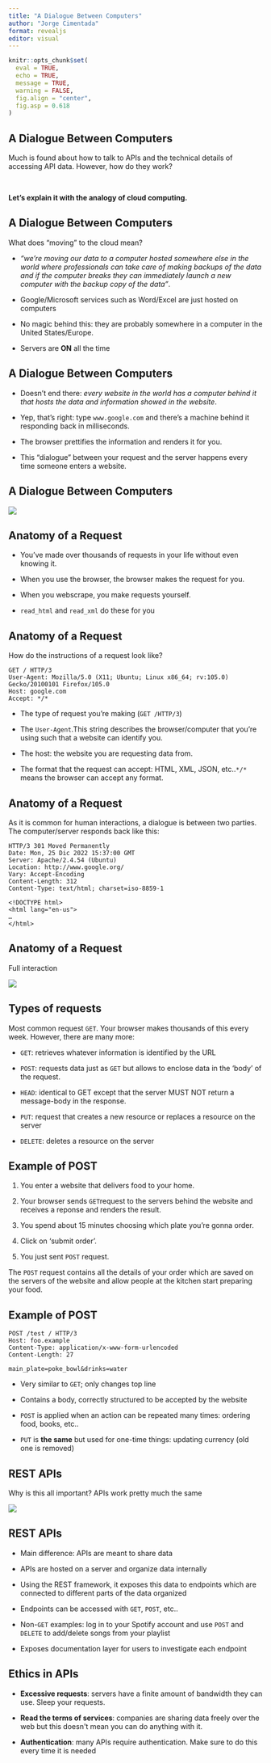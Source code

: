 ```yaml
---
title: "A Dialogue Between Computers"
author: "Jorge Cimentada"
format: revealjs
editor: visual
---
```


```r
knitr::opts_chunk$set(
  eval = TRUE,
  echo = TRUE,
  message = TRUE,
  warning = FALSE,
  fig.align = "center",
  fig.asp = 0.618
)
```

## A Dialogue Between Computers

Much is found about how to talk to APIs and the technical details of accessing API data. However, how do they work?

<br>

<div>

**Let's explain it with the analogy of cloud computing.**

</div>

## A Dialogue Between Computers

What does "moving" to the cloud mean?

-   *"we're moving our data to a computer hosted somewhere else in the world where professionals can take care of making backups of the data and if the computer breaks they can immediately launch a new computer with the backup copy of the data"*.

-   Google/Microsoft services such as Word/Excel are just hosted on computers

-   No magic behind this: they are probably somewhere in a computer in the United States/Europe.

-   Servers are **ON** all the time

## A Dialogue Between Computers

-   Doesn't end there: *every website in the world has a computer behind it that hosts the data and information showed in the website*.

-   Yep, that's right: type `www.google.com` and there's a machine behind it responding back in milliseconds.

-   The browser prettifies the information and renders it for you.

-   This "dialogue" between your request and the server happens every time someone enters a website.

## A Dialogue Between Computers

![](images/paste-DA406479.png){fig-align="center"}

## Anatomy of a Request

-   You've made over thousands of requests in your life without even knowing it.

-   When you use the browser, the browser makes the request for you.

-   When you webscrape, you make requests yourself.

-   `read_html` and `read_xml` do these for you

## Anatomy of a Request

How do the instructions of a request look like?

    GET / HTTP/3
    User-Agent: Mozilla/5.0 (X11; Ubuntu; Linux x86_64; rv:105.0) Gecko/20100101 Firefox/105.0
    Host: google.com
    Accept: */*

-   The type of request you're making (`GET /HTTP/3`)

-   The `User-Agent`.This string describes the browser/computer that you're using such that a website can identify you.

-   The host: the website you are requesting data from.

-   The format that the request can accept: HTML, XML, JSON, etc..`*/*` means the browser can accept any format.

## Anatomy of a Request

As it is common for human interactions, a dialogue is between two parties. The computer/server responds back like this:

    HTTP/3 301 Moved Permanently
    Date: Mon, 25 Dic 2022 15:37:00 GMT
    Server: Apache/2.4.54 (Ubuntu)
    Location: http://www.google.org/
    Vary: Accept-Encoding
    Content-Length: 312
    Content-Type: text/html; charset=iso-8859-1
     
    <!DOCTYPE html>
    <html lang="en-us">
    …
    </html>

## Anatomy of a Request

Full interaction

![](images/paste-8268C524.png){fig-align="center"}

## Types of requests

Most common request `GET`. Your browser makes thousands of this every week. However, there are many more:

-   `GET`: retrieves whatever information is identified by the URL

-   `POST`: requests data just as `GET` but allows to enclose data in the 'body' of the request.

-   `HEAD`: identical to GET except that the server MUST NOT return a message-body in the response.

-   `PUT`: request that creates a new resource or replaces a resource on the server

-   `DELETE`: deletes a resource on the server

## Example of POST

1.  You enter a website that delivers food to your home.

2.  Your browser sends `GET`request to the servers behind the website and receives a reponse and renders the result.

3.  You spend about 15 minutes choosing which plate you're gonna order.

4.  Click on 'submit order'.

5.  You just sent `POST` request.

The `POST` request contains all the details of your order which are saved on the servers of the website and allow people at the kitchen start preparing your food.

## Example of POST

    POST /test / HTTP/3
    Host: foo.example
    Content-Type: application/x-www-form-urlencoded
    Content-Length: 27

    main_plate=poke_bowl&drinks=water

-   Very similar to `GET`; only changes top line

-   Contains a body, correctly structured to be accepted by the website

-   `POST` is applied when an action can be repeated many times: ordering food, books, etc..

-   `PUT` is **the same** but used for one-time things: updating currency (old one is removed)

## REST APIs

Why is this all important? APIs work pretty much the same

![](images/paste-8268C524.png){fig-align="center"}

## REST APIs

-   Main difference: APIs are meant to share data

-   APIs are hosted on a server and organize data internally

-   Using the REST framework, it exposes this data to endpoints which are connected to different parts of the data organized

-   Endpoints can be accessed with `GET`, `POST`, etc..

-   Non-`GET` examples: log in to your Spotify account and use `POST` and `DELETE` to add/delete songs from your playlist

-   Exposes documentation layer for users to investigate each endpoint

## Ethics in APIs

-   **Excessive requests**: servers have a finite amount of bandwidth they can use. Sleep your requests.

-   **Read the terms of services**: companies are sharing data freely over the web but this doesn\'t mean you can do anything with it.

-   **Authentication**: many APIs require authentication. Make sure to do this every time it is needed
